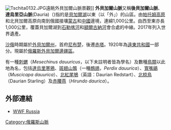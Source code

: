 [[File:Tschita0132.JPG|thumb]]遠眺外貝加爾山脈景觀]]
'''外貝加爾山脈'''又稱'''後貝加爾山脈'''、'''達烏里亞山脈'''(Dauria)（{{lang-ru|Забайкалье}})指的是[[貝加爾湖|貝加爾湖]]以東（以「外」）的山區。由[[帕托姆高原|帕托姆高原]]和北貝加爾高原向南到俄國接壤[[蒙古|蒙古]]和[[中國|中國]]邊境，連綿1,000公里。由西至東亦長1,000公里，覆蓋貝加爾湖到[[石勒喀河|石勒喀河]]和[[額爾古納河|額爾古納河]]會合處的中線。2017年列入世界遺產。

[[沙俄|沙俄]]時期屬於[[外貝加爾州|外貝加爾州]]，首府[[尼布楚|尼布楚]]，後遷[[赤塔|赤塔]]。1920年為[[遠東共和國|遠東共和國]]一部分。現屬於[[俄羅斯|俄羅斯]][[外貝加爾邊疆區|外貝加爾邊疆區]]。

有一種[[刺蝟|刺蝟]]（''Mesechinus dauuricus''，以下未註明者皆為學名）及數種[[鳥類|鳥類]]以此地為名，包括[[達烏里寒鴉|達烏里寒鴉]]、[[斑翅山鶉|斑翅山鶉]]（一種[[鷓鴣|鷓鴣]]，''Perdix dauurica''）、[[寬嘴鶲|寬嘴鶲]]（''Muscicapa dauurica''）、[[北紅尾鴝|北紅尾鴝]]（英語：Daurian Redstart）、[[北椋鳥|北椋鳥]]（Daurian Starling）及[[赤腰燕|赤腰燕]]（''Hirundo daurica''）。

== 外部連結 ==
* [http://www.wwf.ru/resources/multimedia/gallery/dauria/eng/ WWF Russia]{{Wayback|url=http://www.wwf.ru/resources/multimedia/gallery/dauria/eng/ |date=20060222145326 }}

{{蒙古國世界遺產}}
{{俄羅斯世界遺產}}
[[Category:俄羅斯山脈|Category:俄羅斯山脈]]